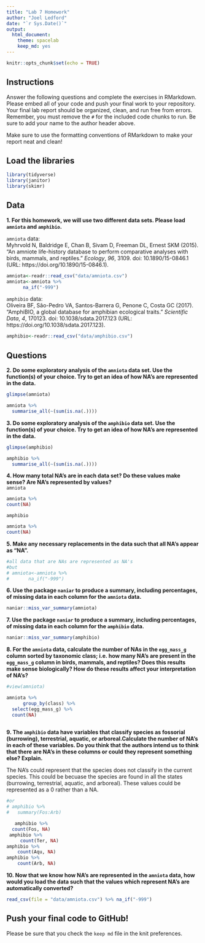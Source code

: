```yaml
---
title: "Lab 7 Homework"
author: "Joel Ledford"
date: "`r Sys.Date()`"
output:
  html_document: 
    theme: spacelab
    keep_md: yes
---
```


```r
knitr::opts_chunk$set(echo = TRUE)
```

## Instructions
Answer the following questions and complete the exercises in RMarkdown. Please embed all of your code and push your final work to your repository. Your final lab report should be organized, clean, and run free from errors. Remember, you must remove the `#` for the included code chunks to run. Be sure to add your name to the author header above.  

Make sure to use the formatting conventions of RMarkdown to make your report neat and clean!  

## Load the libraries
```r
library(tidyverse)
library(janitor)
library(skimr)
``` 

## Data
**1. For this homework, we will use two different data sets. Please load `amniota` and `amphibio`.**  

`amniota` data:  
Myhrvold N, Baldridge E, Chan B, Sivam D, Freeman DL, Ernest SKM (2015). “An amniote life-history
database to perform comparative analyses with birds, mammals, and reptiles.” _Ecology_, *96*, 3109.
doi: 10.1890/15-0846.1 (URL: https://doi.org/10.1890/15-0846.1).
```r
amniota<-readr::read_csv("data/amniota.csv")
amniota<-amniota %>% 
      na_if("-999")

```

`amphibio` data:  
Oliveira BF, São-Pedro VA, Santos-Barrera G, Penone C, Costa GC (2017). “AmphiBIO, a global database
for amphibian ecological traits.” _Scientific Data_, *4*, 170123. doi: 10.1038/sdata.2017.123 (URL:
https://doi.org/10.1038/sdata.2017.123).
```r
amphibio<-readr::read_csv("data/amphibio.csv")

```

## Questions  
**2. Do some exploratory analysis of the `amniota` data set. Use the function(s) of your choice. Try to get an idea of how NA's are represented in the data.**  
```r
glimpse(amniota)

amniota %>%   
  summarise_all(~(sum(is.na(.))))
```

**3. Do some exploratory analysis of the `amphibio` data set. Use the function(s) of your choice. Try to get an idea of how NA's are represented in the data.**  
```r
glimpse(amphibio)

amphibio %>%   
  summarise_all(~(sum(is.na(.))))
```

**4. How many total NA's are in each data set? Do these values make sense? Are NA's represented by values?**   
`amniota`  
```r
amniota %>% 
count(NA)
```

`amphibio`  
```r
amniota %>% 
count(NA)
```

**5. Make any necessary replacements in the data such that all NA's appear as "NA".**   
```r
#all data that are NAs are represented as NA's 
#but
# amniota<-amniota %>% 
#       na_if("-999")
```

**6. Use the package `naniar` to produce a summary, including percentages, of missing data in each column for the `amniota` data.**  
```r
naniar::miss_var_summary(amniota)

```

**7. Use the package `naniar` to produce a summary, including percentages, of missing data in each column for the `amphibio` data.**
```r
naniar::miss_var_summary(amphibio)
```

**8. For the `amniota` data, calculate the number of NAs in the `egg_mass_g` column sorted by taxonomic class; i.e. how many NA's are present in the `egg_mass_g` column in birds, mammals, and reptiles? Does this results make sense biologically? How do these results affect your interpretation of NA's?**  
```r
#view(amniota)

amniota %>% 
      group_by(class) %>% 
  select(egg_mass_g) %>% 
  count(NA)
      


```

**9. The `amphibio` data have variables that classify species as fossorial (burrowing), terrestrial, aquatic, or arboreal.Calculate the number of NA's in each of these variables. Do you think that the authors intend us to think that there are NA's in these columns or could they represent something else? Explain.**

The NA's could represent that the species does not classify in the current species. This could be becuase the species are found in all the states (burrowing, terrestrial, aquatic, and arboreal). These values could be represented as a 0 rather than a NA.

```r
#or
# amphibio %>% 
#   summary(Fos:Arb)

   amphibio %>%  
  count(Fos, NA)
 amphibio %>% 
     count(Ter, NA)
amphibio %>%
    count(Aqu, NA)
amphibio %>%
    count(Arb, NA)
```

**10. Now that we know how NA's are represented in the `amniota` data, how would you load the data such that the values which represent NA's are automatically converted?**
```r
read_csv(file = "data/amniota.csv") %>% na_if("-999")

```

## Push your final code to GitHub!
Please be sure that you check the `keep md` file in the knit preferences.  